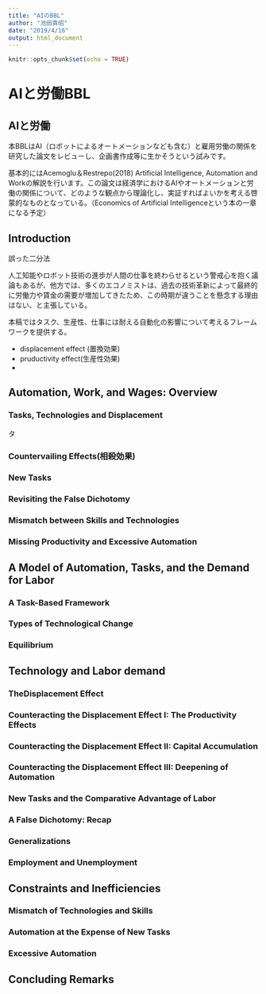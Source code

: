 ```yaml
---
title: "AIのBBL"
author: "池田貴昭"
date: "2019/4/16"
output: html_document
---
```


```r
knitr::opts_chunk$set(echo = TRUE)
```

# AIと労働BBL

## AIと労働

本BBLはAI（ロボットによるオートメーションなども含む）と雇用労働の関係を研究した論文をレビューし、企画書作成等に生かそうという試みです。

基本的にはAcemoglu＆Restrepo(2018) Artificial Intelligence, Automation and Workの解説を行います。この論文は経済学におけるAIやオートメーションと労働の関係について、どのような観点から理論化し、実証すればよいかを考える啓蒙的なものとなっている。（Economics of Artificial Intelligenceという本の一章になる予定）

## Introduction

誤った二分法

人工知能やロボット技術の進歩が人間の仕事を終わらせるという警戒心を抱く議論もあるが、他方では、多くのエコノミストは、過去の技術革新によって最終的に労働力や賃金の需要が増加してきたため、この時期が違うことを懸念する理由はない、と主張している。

本稿ではタスク、生産性、仕事には耐える自動化の影響について考えるフレームワークを提供する。

- displacement effect (置換効果)
- pruductivity effect(生産性効果)
- 

## Automation, Work, and Wages: Overview

### Tasks, Technologies and Displacement

タ

### Countervailing Effects(相殺効果)

### New Tasks

### Revisiting the False Dichotomy

### Mismatch between Skills and Technologies

### Missing Productivity and Excessive Automation

## A Model of Automation, Tasks, and the Demand for Labor

### A Task-Based Framework

### Types of Technological Change

### Equilibrium

## Technology and Labor demand

### TheDisplacement Effect

### Counteracting the Displacement Effect I: The Productivity Effects

### Counteracting the Displacement Effect II: Capital Accumulation

### Counteracting the Displacement Effect III: Deepening of Automation

### New Tasks and the Comparative Advantage of Labor

### A False Dichotomy: Recap

### Generalizations

### Employment and Unemployment

## Constraints and Inefficiencies

### Mismatch of Technologies and Skills

### Automation at the Expense of New Tasks

### Excessive Automation

## Concluding Remarks

